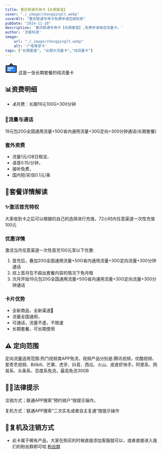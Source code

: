```yaml
---
title: 重庆联通专用卡【长期套餐】
cover: "./_image/chongqinglt.webp"
coverAlt: "重庆联通专用卡免费申请包邮到家"
pubDate: "2024-11-20"
description: '重庆联通专用卡【长期套餐】,免费申请电信流量卡。'
author: '流客科技'
image:
    url: "./_image/chongqinglt.webp"
    alt: '广电尊享卡'
tags: ["长期套餐", "长期大流量卡","纯流量卡"]
---
```


<div class="bg-yellow-500 rounded-lg p-1 text-xl flex justify-start items-center pl-5 gap-3 my-5">
    <svg width="40" height="40" viewBox="0 0 48 48" fill="none" xmlns="http://www.w3.org/2000/svg"><rect x="4" y="15" width="40" height="26" rx="2" fill="#2F88FF" stroke="#333" stroke-width="4" stroke-linejoin="round"/><path d="M24 7L16 15H32L24 7Z" fill="#2F88FF" stroke="#333" stroke-width="4" stroke-linecap="round" stroke-linejoin="round"/><path d="M12 24H30" stroke="#FFF" stroke-width="4" stroke-linecap="round" stroke-linejoin="round"/><path d="M12 32H20" stroke="#FFF" stroke-width="4" stroke-linecap="round" stroke-linejoin="round"/></svg>
    <span>这是一张长期套餐的纯流量卡</span>
</div>


## 📊资费明细

- 💰月费：长期19元100G+300分钟

### 🚀流量与通话

19元包20G全国通用流量+50G省内通用流量+30G定向+300分钟通话(长期套餐)

### 套外资费
- 流量1元/GB日租宝、
- 语音0.15/分钟，
- 接听免费，
- 国内短/彩信0.1元/条


## 🎁套餐详情解读

### ✨激活首充特权
大家收到卡之后可以根据的自己的选择进行充值，72小时内任意渠道一次性充值100元

### 优惠详情

激活当月任意渠道一次性首充100元享以下优惠:

1. 首充后，叠加20G全国通用流量+50G省内通用流量+30G定向流量+300分钟通话
2. 综上首月在不超出套餐内容的情况下免月租
3. 次月开始19元包20G全国通用流量+50G省内通用流量+30G定向流量+300分钟通话

### 卡片优势
- 全新商品，全新渠道🎈
- 流量全国通用，
- 可通话，流量不虚，不限速
- 长期套餐，可长期使用


## ⚠️ 定向范围
定向流量适用范围:热门视频类APP免流，视频产品分别是:腾讯视频，优酷视频、爱奇艺视频、Bilibili、芒果、虎牙、抖音、西瓜、火山、皮皮虾快手。阿里系、网易系、头条系、百度系免流，最高免流30GB

## 👮‍♂️法律提示
注销方式；联通APP搜索”预约销户“按提示操作。

复机方式：联通APP搜索”二次实名或者自主复通“按提示操作

## 📝复机及注销方式
- 此卡属于稀有产品，大家在购买的时候直接添加客服就可以，或者直接进入我们的粉丝群即可哈
[粉丝群](https://work.weixin.qq.com/gm/a6484050538dc4716d3a98758f8e30ab)


